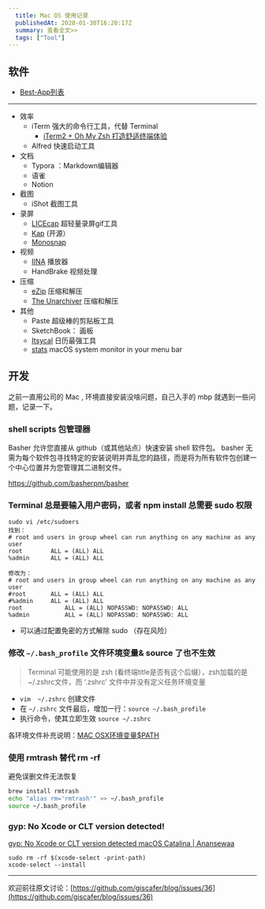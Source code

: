 ```yaml
---
  title: Mac OS 使用记录
  publishedAt: 2020-01-30T16:20:17Z
  summary: 查看全文>>
  tags: ["Tool"]
---
```


## 软件

- [Best-App列表](https://github.com/hzlzh/Best-App)

---

- 效率
  - iTerm 强大的命令行工具，代替 Terminal
     - [iTerm2 + Oh My Zsh 打造舒适终端体验](https://segmentfault.com/a/1190000014992947)
  - Alfred 快速启动工具
- 文档
  - Typora ：Markdown编辑器
  - 语雀
  - Notion
- 截图
  - iShot 截图工具
- 录屏
  - [LICEcap](https://www.cockos.com/licecap/) 超轻量录屏gif工具
  - [Kap](https://getkap.co/) (开源）
  - [Monosnap](https://monosnap.com/)
- 视频
  - [IINA](https://github.com/iina/iina) 播放器
  - HandBrake 视频处理
- 压缩
  - [eZip](https://ezip.awehunt.com/) 压缩和解压
  - [The Unarchiver](https://theunarchiver.com/) 压缩和解压
- 其他
  - Paste 超级棒的剪贴板工具
  - SketchBook： 画板
  - [Itsycal](https://www.mowglii.com/itsycal/) 日历最强工具
  - [stats](https://github.com/exelban/stats) macOS system monitor in your menu bar



## 开发

之前一直用公司的 Mac , 环境直接安装没啥问题，自己入手的 mbp 就遇到一些问题，记录一下。

###  shell scripts 包管理器

Basher 允许您直接从 github（或其他站点）快速安装 shell 软件包。 basher 无需为每个软件包寻找特定的安装说明并弄乱您的路径，而是将为所有软件包创建一个中心位置并为您管理其二进制文件。

https://github.com/basherpm/basher

### Terminal 总是要输入用户密码，或者 npm install 总需要 sudo 权限

```shell
sudo vi /etc/sudoers
找到：
# root and users in group wheel can run anything on any machine as any user
root        ALL = (ALL) ALL
%admin      ALL = (ALL) ALL
 
修改为：
# root and users in group wheel can run anything on any machine as any user
#root       ALL = (ALL) ALL
#%admin     ALL = (ALL) ALL
root            ALL = (ALL) NOPASSWD: NOPASSWD: ALL
%admin          ALL = (ALL) NOPASSWD: NOPASSWD: ALL
```

- 可以通过配置免密的方式解除 sudo （存在风险）

### 修改 `~/.bash_profile` 文件环境变量& source 了也不生效

> Terminal 可能使用的是 zsh (看终端title是否有这个后缀），zsh加载的是 ~/.zshrc文件，而 ‘.zshrc’ 文件中并没有定义任务环境变量


- `vim  ~/.zshrc` 创建文件
- 在 `~/.zshrc` 文件最后，增加一行：`source ~/.bash_profile`
- 执行命令，使其立即生效 `source ~/.zshrc `

各环境文件补充说明：[MAC OSX环境变量$PATH
](https://www.jianshu.com/p/a63d0b8f184c)

### 使用 rmtrash 替代 rm -rf 

避免误删文件无法恢复

```bash
brew install rmtrash
echo "alias rm='rmtrash'" >> ~/.bash_profile
source ~/.bash_profile
```

### gyp: No Xcode or CLT version detected!

[gyp: No Xcode or CLT version detected macOS Catalina | Anansewaa](https://medium.com/flawless-app-stories/gyp-no-xcode-or-clt-version-detected-macos-catalina-anansewaa-38b536389e8d)

```
sudo rm -rf $(xcode-select -print-path)
xcode-select --install
```




---
欢迎前往原文讨论：[https://github.com/giscafer/blog/issues/36](https://github.com/giscafer/blog/issues/36)
